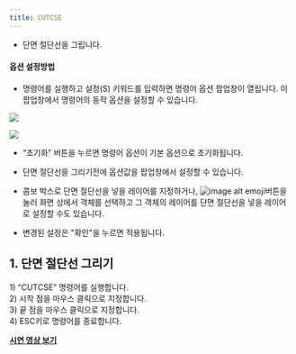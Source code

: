 ```yaml
---
title: CUTCSE
---
```


[image1]: ../../../../../assets/images/commands/cutcse/image1.png
[image2]: ../../../../../assets/images/commands/cutcse/image2.png
[image3]: ../../../../../assets/images/commands/cutcse/image3.png

* 단면 절단선을 그립니다.  


#### 옵션 설정방법

* 명령어를 실행하고 설정(S) 키워드를 입력하면 명령어 옵션 팝업창이 열립니다. 이 팝업창에서 명령어의 동작 옵션을 설정할 수 있습니다.  

![][image1]

![][image2]

* “초기화” 버튼을 누르면 명령어 옵션이 기본 옵션으로 초기화됩니다.
* 단면 절단선을 그리기전에 옵션값을 팝업창에서 설정할 수 있습니다.  

* 콤보 박스로 단면 절단선을 넣을 레이어를 지정하거나, ![image alt emoji][image3]버튼을 눌러 화면 상에서 객체를 선택하고 그 객체의 레이어를 단면 절단선을 넣을 레이어로 설정할 수도 있습니다.
* 변경된 설정은 "확인"을 누르면 적용됩니다. 


## **1\. 단면 절단선 그리기**

1\) “CUTCSE” 명령어를 실행합니다.  
2\) 시작 점을 마우스 클릭으로 지정합니다.  
3\) 끝 점을 마우스 클릭으로 지정합니다.  
4\) ESC키로 명령어를 종료합니다.

[**<Icon name="youtube" class="emoji"/> 시연 영상 보기**](https://youtu.be/csnkipgC7Z4)

